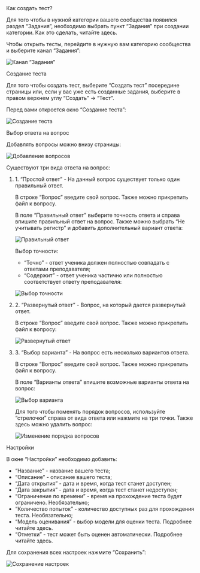 
<AnchorHeading type="h1" id="add-test">
  Как создать тест?
</AnchorHeading>

Для того чтобы в нужной категории вашего сообщества появился раздел “Задания”, необходимо выбрать пункт “Задания” при создании категории. Как это сделать, <Link href="">читайте здесь</Link>.

Чтобы открыть тесты, перейдите в нужную вам категорию сообщества и выберите канал “Задания”:

<Image
  width={960}
  height={613}
  src="/assets/markdown/tests-and-tasks/tests-empty.jpg"
  alt="Канал “Задания”"
  noRatio
/>

<AnchorHeading type="h2" id="add-new-test">
  Создание теста
</AnchorHeading>

Для того чтобы создать тест, выберите “Создать тест” посередине страницы или, если у вас уже есть созданные задания, выберите в правом верхнем углу “Создать” → “Тест”.

Перед вами откроется окно “Создание теста”:

<Image
  width={960}
  height={576}
  src="/assets/markdown/tests-and-tasks/new-test.jpg"
  alt="Создание теста"
  noRatio
/>

<AnchorHeading type="h3" id="choose-answer">
  Выбор ответа на вопрос
</AnchorHeading>

Добавлять вопросы можно внизу страницы:

<Image
  width={599}
  height={41}
  src="/assets/markdown/tests-and-tasks/add-questions.jpg"
  alt="Добавление вопросов"
  noRatio
/>

Существуют три вида ответа на вопрос:

<ol>
<li>1. “Простой ответ” - На данный вопрос существует только один правильный ответ.</li>

В строке “Вопрос” введите свой вопрос. Также можно прикрепить файл к вопросу.

В поле “Правильный ответ” выберите точность ответа и справа впишите правильный ответ на вопрос. Также можно выбрать “Не учитывать регистр” и добавить дополнительный вариант ответа:

<Image
  width={599}
  height={416}
  src="/assets/markdown/tests-and-tasks/simple-answer.jpg"
  alt="Правильный ответ"
  noRatio
/>

Выбор точности:

- “Точно” - ответ ученика должен полностью совпадать с ответами преподавателя;
- “Содержит” - ответ ученика частично или полностью соответствует ответу преподавателя:

<Image
  width={599}
  height={143}
  src="/assets/markdown/tests-and-tasks/simple-answer-accuracy-options.jpg"
  alt="Выбор точности"
  noRatio
/>

<li>2. “Развернутый ответ” - Вопрос, на который дается развернутый ответ.</li>

В строке “Вопрос” введите свой вопрос. Также можно прикрепить файл к вопросу:

<Image
  width={599}
  height={235}
  src="/assets/markdown/tests-and-tasks/detailed-answer.jpg"
  alt="Развернутый ответ"
  noRatio
/>

<li>3. “Выбор варианта” - На вопрос есть несколько вариантов ответа.</li>

В строке “Вопрос” введите свой вопрос. Также можно прикрепить файл к вопросу.

В поле “Варианты ответа” впишите возможные варианты ответа на вопрос:

<Image
  width={599}
  height={344}
  src="/assets/markdown/tests-and-tasks/answer-variants.jpg"
  alt="Выбор варианта"
  noRatio
/>

Для того чтобы поменять порядок вопросов, используйте “стрелочки” справа от вида ответа или нажмите на три точки. Также здесь можно удалить вопрос:

<Image
  width={312}
  height={241}
  src="/assets/markdown/tests-and-tasks/change-order.png"
  alt="Изменение порядка вопросов"
  noRatio
/>
</ol>

<AnchorHeading type="h2" id="settings">
  Настройки
</AnchorHeading>

В окне “Настройки” необходимо добавить:

- “Название” - название вашего теста;
- “Описание” - описание вашего теста;
- “Дата открытия” - дата и время, когда тест станет доступен;
- “Дата закрытия” - дата и время, когда тест станет недоступен;
- “Ограничение по времени” - время на прохождение теста будет ограничено. Необязательно;
- “Количество попыток” - количество доступных раз для прохождения теста. Необязательно;
- “Модель оценивания” - выбор модели для оценки теста. Подробнее <Link href="evaluation-system">читайте здесь</Link>.
- “Отметки” - тест может быть оценен автоматически. Подробнее <Link href="evaluation-system#grades">читайте здесь</Link>.

Для сохранения всех настроек нажмите “Сохранить”:

<Image
  width={269}
  height={989}
  src="/assets/markdown/tests-and-tasks/save-settings.jpg"
  alt="Сохранение настроек"
/>
